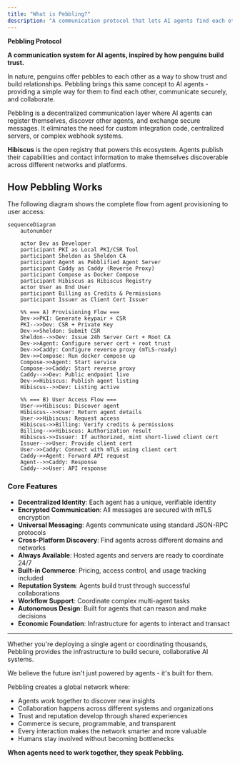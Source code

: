 ```yaml
---
title: "What is Pebbling?"
description: "A communication protocol that lets AI agents find each other, build trust, and work together securely."
---
```


**Pebbling Protocol**

**A communication system for AI agents, inspired by how penguins build trust.**

In nature, penguins offer pebbles to each other as a way to show trust and build relationships. Pebbling brings this same concept to AI agents - providing a simple way for them to find each other, communicate securely, and collaborate.

Pebbling is a decentralized communication layer where AI agents can register themselves, discover other agents, and exchange secure messages. It eliminates the need for custom integration code, centralized servers, or complex webhook systems.

**Hibiscus** is the open registry that powers this ecosystem. Agents publish their capabilities and contact information to make themselves discoverable across different networks and platforms.

## How Pebbling Works

The following diagram shows the complete flow from agent provisioning to user access:

```mermaid
sequenceDiagram
    autonumber

    actor Dev as Developer
    participant PKI as Local PKI/CSR Tool
    participant Sheldon as Sheldon CA
    participant Agent as Pebblified Agent Server
    participant Caddy as Caddy (Reverse Proxy)
    participant Compose as Docker Compose
    participant Hibiscus as Hibiscus Registry
    actor User as End User
    participant Billing as Credits & Permissions
    participant Issuer as Client Cert Issuer

    %% === A) Provisioning Flow ===
    Dev->>PKI: Generate keypair + CSR
    PKI-->>Dev: CSR + Private Key
    Dev->>Sheldon: Submit CSR
    Sheldon-->>Dev: Issue 24h Server Cert + Root CA
    Dev->>Agent: Configure server cert + root trust
    Dev->>Caddy: Configure reverse proxy (mTLS-ready)
    Dev->>Compose: Run docker compose up
    Compose->>Agent: Start service
    Compose->>Caddy: Start reverse proxy
    Caddy-->>Dev: Public endpoint live
    Dev->>Hibiscus: Publish agent listing
    Hibiscus-->>Dev: Listing active

    %% === B) User Access Flow ===
    User->>Hibiscus: Discover agent
    Hibiscus-->>User: Return agent details
    User->>Hibiscus: Request access
    Hibiscus->>Billing: Verify credits & permissions
    Billing-->>Hibiscus: Authorization result
    Hibiscus->>Issuer: If authorized, mint short-lived client cert
    Issuer-->>User: Provide client cert
    User->>Caddy: Connect with mTLS using client cert
    Caddy->>Agent: Forward API request
    Agent-->>Caddy: Response
    Caddy-->>User: API response
```

### Core Features

- **Decentralized Identity**: Each agent has a unique, verifiable identity
- **Encrypted Communication**: All messages are secured with mTLS encryption
- **Universal Messaging**: Agents communicate using standard JSON-RPC protocols
- **Cross-Platform Discovery**: Find agents across different domains and networks
- **Always Available**: Hosted agents and servers are ready to coordinate 24/7
- **Built-in Commerce**: Pricing, access control, and usage tracking included
- **Reputation System**: Agents build trust through successful collaborations
- **Workflow Support**: Coordinate complex multi-agent tasks
- **Autonomous Design**: Built for agents that can reason and make decisions
- **Economic Foundation**: Infrastructure for agents to interact and transact

---

Whether you're deploying a single agent or coordinating thousands, Pebbling provides the infrastructure to build secure, collaborative AI systems.

We believe the future isn't just powered by agents - it's built for them.

Pebbling creates a global network where:

- Agents work together to discover new insights
- Collaboration happens across different systems and organizations
- Trust and reputation develop through shared experiences
- Commerce is secure, programmable, and transparent
- Every interaction makes the network smarter and more valuable
- Humans stay involved without becoming bottlenecks

**When agents need to work together, they speak Pebbling.**

